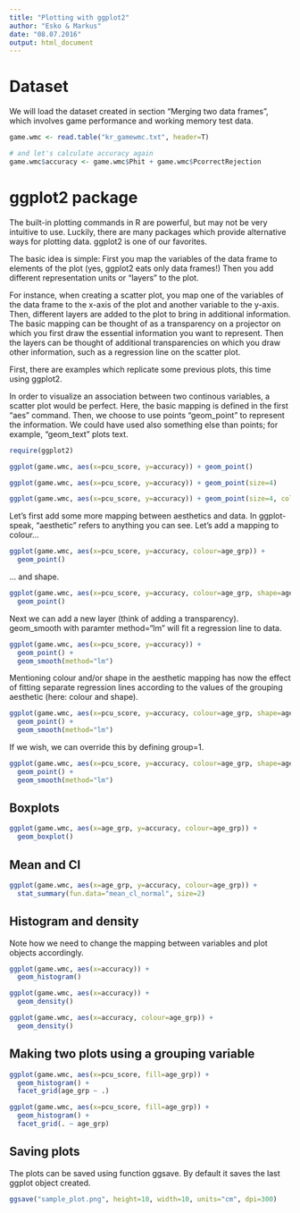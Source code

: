```yaml
---
title: "Plotting with ggplot2"
author: "Esko & Markus"
date: "08.07.2016"
output: html_document
---
```



Dataset
====================
We will load the dataset created in section "Merging two data frames", which involves game performance and working memory test data. 

```r
game.wmc <- read.table("kr_gamewmc.txt", header=T)

# and let's calculate accuracy again
game.wmc$accuracy <- game.wmc$Phit + game.wmc$PcorrectRejection

```


ggplot2 package
===============================

The built-in plotting commands in R are powerful, but may not be very intuitive to use. 
Luckily, there are many packages which provide alternative ways for plotting data. 
ggplot2 is one of our favorites. 

The basic idea is simple: First you map the variables of the data frame to elements of the plot (yes, ggplot2 eats only data frames!) Then you add different representation units or "layers" to the plot. 

For instance, when creating a scatter plot, you map one of the variables of the data frame to the x-axis of the plot and another variable to the y-axis. Then, different layers are added to the plot to bring in additional information. The basic mapping can be thought of as a transparency on a projector on which you first draw the essential information you want to represent. Then the layers can be thought of additional transparencies on which you draw other information, such as a regression line on the scatter plot. 

First, there are examples which replicate some previous plots, this time using ggplot2.

In order to visualize an association between two continous variables, a scatter plot would be perfect. 
Here, the basic mapping is defined in the first "aes" command. Then, we choose to use points "geom_point" to represent the information. We could have used also something else than points; for example, "geom_text" plots text.

```r
require(ggplot2)

ggplot(game.wmc, aes(x=pcu_score, y=accuracy)) + geom_point() 

ggplot(game.wmc, aes(x=pcu_score, y=accuracy)) + geom_point(size=4) 

ggplot(game.wmc, aes(x=pcu_score, y=accuracy)) + geom_point(size=4, colour="blue") 
```

Let's first add some more mapping between aesthetics and data. In ggplot-speak, "aesthetic" refers to anything you can see. Let's add a mapping to colour...

```r
ggplot(game.wmc, aes(x=pcu_score, y=accuracy, colour=age_grp)) + 
  geom_point() 

```
... and shape.

```r
ggplot(game.wmc, aes(x=pcu_score, y=accuracy, colour=age_grp, shape=age_grp)) + 
  geom_point() 

```

Next we can add a new layer (think of adding a transparency). geom_smooth with paramter method="lm" will fit a regression line to data.

```r
ggplot(game.wmc, aes(x=pcu_score, y=accuracy)) + 
  geom_point() +
  geom_smooth(method="lm")
```

Mentioning colour and/or shape in the aesthetic mapping has now the effect of fitting separate regression lines according to the values of the grouping aesthetic (here: colour and shape).

```r
ggplot(game.wmc, aes(x=pcu_score, y=accuracy, colour=age_grp, shape=age_grp)) + 
  geom_point() +
  geom_smooth(method="lm")
```

If we wish, we can override this by defining group=1.

```r
ggplot(game.wmc, aes(x=pcu_score, y=accuracy, colour=age_grp, shape=age_grp, group=1)) + 
  geom_point() +
  geom_smooth(method="lm")
```


Boxplots
--------------------------

```r
ggplot(game.wmc, aes(x=age_grp, y=accuracy, colour=age_grp)) + 
  geom_boxplot()
```

Mean and CI
--------------------
```r
ggplot(game.wmc, aes(x=age_grp, y=accuracy, colour=age_grp)) + 
  stat_summary(fun.data="mean_cl_normal", size=2)
```


Histogram and density
--------------------
Note how we need to change the mapping between variables and plot objects accordingly.
```r
ggplot(game.wmc, aes(x=accuracy)) + 
  geom_histogram()

ggplot(game.wmc, aes(x=accuracy)) + 
  geom_density()

ggplot(game.wmc, aes(x=accuracy, colour=age_grp)) + 
  geom_density()
```

Making two plots using a grouping variable
------------------------------------------------
```r

ggplot(game.wmc, aes(x=pcu_score, fill=age_grp)) + 
  geom_histogram() +
  facet_grid(age_grp ~ .)

ggplot(game.wmc, aes(x=pcu_score, fill=age_grp)) + 
  geom_histogram() +
  facet_grid(. ~ age_grp)

```

Saving plots
-----------------------------------------------
The plots can be saved using function ggsave. By default it saves the last ggplot object created.

```r
ggsave("sample_plot.png", height=10, width=10, units="cm", dpi=300)

```
